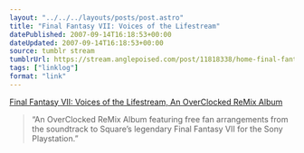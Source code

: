 ```yaml
---
layout: "../../../layouts/posts/post.astro"
title: "Final Fantasy VII: Voices of the Lifestream"
datePublished: 2007-09-14T16:18:53+00:00
dateUpdated: 2007-09-14T16:18:53+00:00
source: tumblr stream
tumblrUrl: https://stream.anglepoised.com/post/11818338/home-final-fantasy-vii-voices-of-the
tags: ["linklog"]
format: "link"
---
```


[Final Fantasy VII: Voices of the Lifestream, An OverClocked ReMix Album][1]

> &ldquo;An OverClocked ReMix Album featuring free fan arrangements from the soundtrack to Square&rsquo;s legendary Final Fantasy VII for the Sony Playstation.&rdquo;

[1]: http://ff7.ocremix.org/
